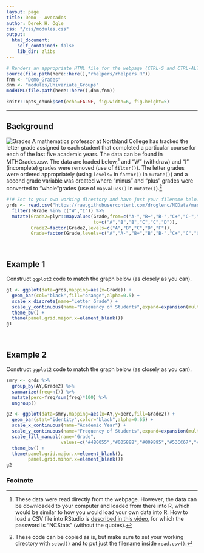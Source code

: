 ```yaml
---
layout: page
title: Demo - Avocados
author: Derek H. Ogle
css: "/css/modules.css"
output:
  html_document:
    self_contained: false
    lib_dir: zlibs
---
```


```r
# Renders an appropriate HTML file for the webpage (CTRL-S and CTRL-ALT-C)
source(file.path(here::here(),"rhelpers/rhelpers.R"))
fnm <- "Demo_Grades"
dnm <- "modules/Univariate_Groups"
modHTML(file.path(here::here(),dnm,fnm))
```
```r
knitr::opts_chunk$set(echo=FALSE, fig.width=6, fig.height=5)
```

----

## Background
<img src="../zimgs/ReportCard.jpg" alt="Grades" class="img-right">
A mathematics professor at Northland College has tracked the letter grade assigned to each student that completed a particular course for each of the last five academic years. The data can be found in [MTHGrades.csv](https://raw.githubusercontent.com/droglenc/NCData/master/MTHGrades.csv). The data are loaded below,[^loaddata] and "W" (withdraw) and "I" (incomplete) grades were removed (use of `filter()`). The letter grades were ordered appropriately (using `levels=` in `factor()` in `mutate()`) and a second grade variable was created where "minus" and "plus" grades were converted to "whole"grades (use of `mapvalues()` in `mutate()`).[^copycode]

```r
#!# Set to your own working directory and have just your filename below.
grds <- read.csv("https://raw.githubusercontent.com/droglenc/NCData/master/MTHGrades.csv") %>%
  filter(!Grade %in% c("W","I")) %>%
  mutate(Grade2=plyr::mapvalues(Grade,from=c("A-","B+","B-","C+","C-","D+"),
                                to=c("A","B","B","C","C","D")),
         Grade2=factor(Grade2,levels=c("A","B","C","D","F")),
         Grade=factor(Grade,levels=c("A","A-","B+","B","B-","C+","C","C-","D+","D","F")))
```

&nbsp;

## Example 1
Construct `ggplot2` code to match the graph below (as closely as you can).

```r
g1 <- ggplot(data=grds,mapping=aes(x=Grade)) +
  geom_bar(col="black",fill="orange",alpha=0.5) +
  scale_x_discrete(name="Letter Grade") +
  scale_y_continuous(name="Frequency of Students",expand=expansion(mult=c(0,0.02))) +
  theme_bw() +
  theme(panel.grid.major.x=element_blank())
g1
```

&nbsp;

## Example 2
Construct `ggplot2` code to match the graph below (as closely as you can).

```r
smry <- grds %>%
  group_by(AY,Grade2) %>%
  summarize(freq=n()) %>%
  mutate(perc=freq/sum(freq)*100) %>%
  ungroup()

g2 <- ggplot(data=smry,mapping=aes(x=AY,y=perc,fill=Grade2)) +
  geom_bar(stat="identity",color="black",alpha=0.65) +
  scale_x_continuous(name="Academic Year") +
  scale_y_continuous(name="Frequency of Students",expand=expansion(mult=c(0,0))) +
  scale_fill_manual(name="Grade",
                    values=c("#4B0055","#00588B","#009B95","#53CC67","#FDE333")) +
  theme_bw() +
  theme(panel.grid.major.x=element_blank(),
        panel.grid.minor.x=element_blank())
g2
```

### Footnote
[^getdata]: This CSV file is freely available from Kaggle at [this page](). However, you must sign-in to download the data file. I did this and made it available from my website at the link above.

[^loaddata]: These data were read directly from the webpage. However, the data can be downloaded to your computer and loaded from there into R, which would be similar to how you would load your own data into R. How to load a CSV file into RStudio is [described in this video](https://vimeo.com/144035138), for which the password is "NCStats" (without the quotes).

[^copycode]: These code can be copied as is, but make sure to set your working directory with `setwd()` and to put just the filename inside `read.csv()`.
